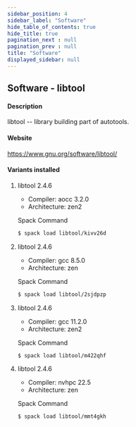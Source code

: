 ```yaml
---
sidebar_position: 4
sidebar_label: "Software"
hide_table_of_contents: true
hide_title: true
pagination_next : null
pagination_prev : null
title: "Software"
displayed_sidebar: null
---
```


## Software - libtool


#### Description
libtool -- library building part of autotools.

#### Website
https://www.gnu.org/software/libtool/

#### Variants installed

1. libtool 2.4.6

    - Compiler: aocc 3.2.0
    - Architecture: zen2

    Spack Command
    ```bash
    $ spack load libtool/kivv26d
    ```

2. libtool 2.4.6

    - Compiler: gcc 8.5.0
    - Architecture: zen

    Spack Command
    ```bash
    $ spack load libtool/2sjdpzp
    ```

3. libtool 2.4.6

    - Compiler: gcc 11.2.0
    - Architecture: zen2

    Spack Command
    ```bash
    $ spack load libtool/m422qhf
    ```

4. libtool 2.4.6

    - Compiler: nvhpc 22.5
    - Architecture: zen

    Spack Command
    ```bash
    $ spack load libtool/mmt4gkh
    ```
